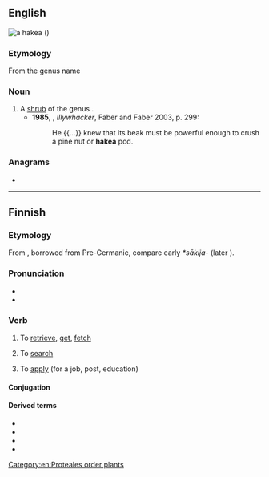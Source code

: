 ==English==
[[File:Hakea_scoparia_02.jpg|thumb|a '''hakea''' ({{taxlink|Hakea scoparia|species|ver=161205}})]]
{{wikipedia}}

===Etymology===
From the genus name

===Noun===
{{en-noun}}

# A [[shrub]] of the genus {{taxlink|Hakea|genus|noshow=1|ver=161205}}.
#* '''1985''', {{w|Peter Carey}}, ''Illywhacker'', Faber and Faber 2003, p. 299:
#*: He {{...}} knew that its beak must be powerful enough to crush a pine nut or '''hakea''' pod.

===Anagrams===
* {{anagrams|en|a=aaehk|Haake}}

[[Category:en:Proteales order plants]]

----

==Finnish==

===Etymology===
From {{inh|fi|fiu-fin-pro|*hakedak}}, borrowed from Pre-Germanic, compare early {{der|fi|gem-pro|-}} ''*sākija-'' (later {{m|gem-pro|*sōkijaną}}).

===Pronunciation===
* {{fi-IPA|*}}
* {{hyphenation|ha|ke|a|lang=fi}}

===Verb===
{{fi-verb}}

# {{lb|fi|transitive}} To [[retrieve]], [[get]], [[fetch]]
# To [[search]]
# {{lb|fi|transitive + partitive and intransitive}} To [[apply]] (for a job, post, education)

====Conjugation====
{{fi-conj-laskea|ha|k||a}}

====Derived terms====
* {{l|fi|haeskella}}
* {{l|fi|haettaa}}
* {{l|fi|hakija}}
* {{l|fi|haku}}
